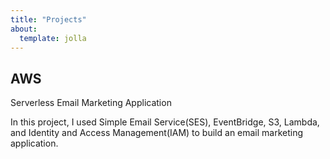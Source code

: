 ```yaml
---
title: "Projects"
about:
  template: jolla
---
```


## AWS

Serverless Email Marketing Application

In this project, I used Simple Email Service(SES), EventBridge, S3, Lambda, and Identity and Access Management(IAM) to build an email marketing application.

## 
